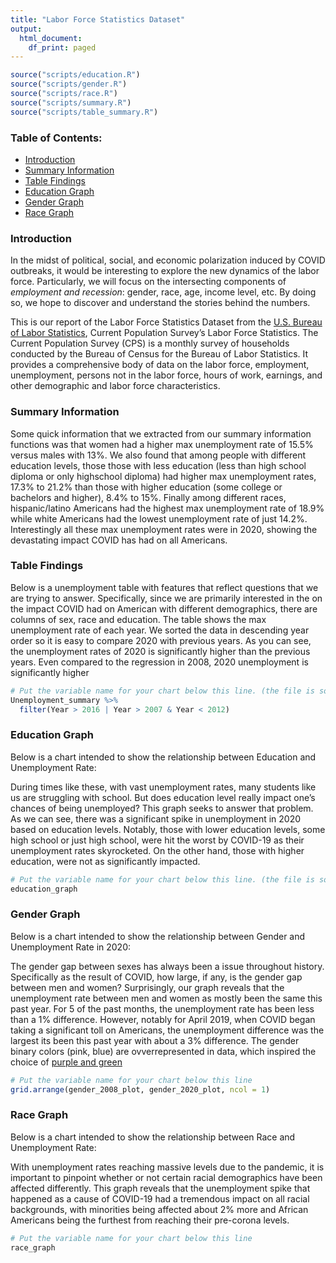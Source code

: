 ```yaml
---
title: "Labor Force Statistics Dataset"
output:
  html_document:
    df_print: paged
---
```

```r
source("scripts/education.R")
source("scripts/gender.R")
source("scripts/race.R")
source("scripts/summary.R")
source("scripts/table_summary.R")
```
### Table of Contents:
- [Introduction](#Introduction)
- [Summary Information](#Summary-Information)
- [Table Findings](#Table-Findings)
- [Education Graph](#Education-Graph)
- [Gender Graph](#Gender-Graph)
- [Race Graph](#Race-Graph)

### Introduction {#Introduction}
In the midst of political, social, and economic polarization induced by COVID outbreaks, it would be interesting to explore the new dynamics of the labor force. Particularly, we will focus on the intersecting components of *employment and recession*: gender, race, age, income level, etc. By doing so, we hope to discover and understand the stories behind the numbers.

This is our report of the Labor Force Statistics Dataset from the [U.S. Bureau of Labor Statistics](https://data.bls.gov/cgi-bin/surveymost?ln), Current Population Survey’s Labor Force Statistics. The Current Population Survey (CPS) is a monthly survey of households conducted by the Bureau of Census for the Bureau of Labor Statistics. It provides a comprehensive body of data on the labor force, employment, unemployment, persons not in the labor force, hours of work, earnings, and other demographic and labor force characteristics.

### Summary Information {#Summary-Information}
Some quick information that we extracted from our summary information functions was that women had a higher max unemployment rate of 15.5% versus males with 13%. We also found that among people with different education levels, those those with less education (less than high school diploma or only highschool diploma) had higher max unemployment rates, 17.3% to 21.2% than those with higher education (some college or bachelors and higher), 8.4% to 15%. Finally among different races, hispanic/latino Americans had the highest max unemployment rate of 18.9% while white Americans had the lowest unemployment rate of just 14.2%. Interestingly all these max unemployment rates were in 2020, showing the devastating impact COVID has had on all Americans.

### Table Findings {#Table-Findings}
Below is a unemployment table with features that reflect questions that we are trying to answer. Specifically, since we are primarily interested in the on the impact COVID had on American with different demographics, there are columns of sex, race and education. The table shows the max unemployment rate of each year. We sorted the data in descending year order so it is easy to compare 2020 with previous years. As you can see, the unemployment rates of 2020 is significantly higher than the previous years. Even compared to the regression in 2008, 2020 unemployment is significantly higher

```r
# Put the variable name for your chart below this line. (the file is sourced, so just having the variable will display the chart.)
Unemployment_summary %>%
  filter(Year > 2016 | Year > 2007 & Year < 2012)
```

### Education Graph {#Education-Graph}
Below is a chart intended to show the relationship between Education and Unemployment Rate:

During times like these, with vast unemployment rates, many students like us are struggling with school. But does education level really impact one's chances of being unemployed? This graph seeks to answer that problem.
As we can see, there was a significant spike in unemployment in 2020 based on education levels. Notably, those with lower education levels, some high school or just high school, were hit the worst by COVID-19 as their unemployment rates skyrocketed. On the other hand, those with higher education, were not as significantly impacted.

```r
# Put the variable name for your chart below this line. (the file is sourced, so just having the variable will display the chart.)
education_graph
```


### Gender Graph {#Gender-Graph}
Below is a chart intended to show the relationship between Gender and Unemployment Rate in 2020:

The gender gap between sexes has always been a issue throughout history. Specifically as the result of COVID, how large, if any, is the gender gap between men and women? Surprisingly, our graph reveals that the unemployment rate between men and women as mostly been the same this past year. For 5 of the past months, the unemployment rate has been less than a 1% difference. However, notably for April 2019, when COVID began taking a significant toll on Americans, the unemployment difference was the largest its been this past year with about a 3% difference. The gender binary colors (pink, blue) are ovverrepresented in data, which inspired the choice of [purple and green](https://blog.datawrapper.de/gendercolor/)


```r
# Put the variable name for your chart below this line
grid.arrange(gender_2008_plot, gender_2020_plot, ncol = 1)  
```


### Race Graph {#Race-Graph}
Below is a chart intended to show the relationship between Race and Unemployment Rate:

With unemployment rates reaching massive levels due to the pandemic, it is important to pinpoint whether or not certain racial demographics have been affected differently. This graph reveals that the unemployment spike that happened as a cause of COVID-19 had a tremendous impact on all racial backgrounds, with minorities being affected about 2% more and African Americans being the furthest from reaching their pre-corona levels.




```r
# Put the variable name for your chart below this line
race_graph
```
